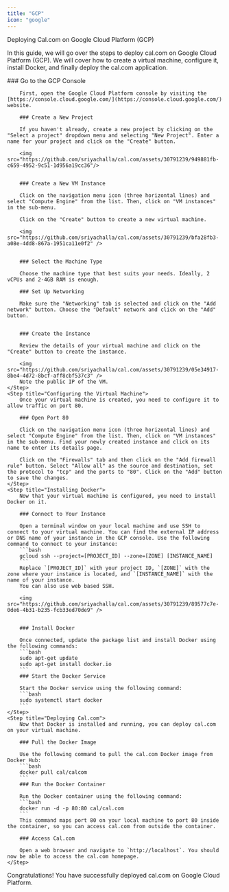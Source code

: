 ```yaml
---
title: "GCP"
icon: "google"
---
```


Deploying Cal.com on Google Cloud Platform (GCP)

In this guide, we will go over the steps to deploy cal.com on Google Cloud Platform (GCP). We will cover how to create a virtual machine, configure it, install Docker, and finally deploy the cal.com application.

<Steps>
    <Step title="Creating a Virtual Machine">
        ### Go to the GCP Console

        First, open the Google Cloud Platform console by visiting the [https://console.cloud.google.com/](https://console.cloud.google.com/) website.

        ### Create a New Project

        If you haven't already, create a new project by clicking on the "Select a project" dropdown menu and selecting "New Project". Enter a name for your project and click on the "Create" button.

        <img src="https://github.com/sriyachalla/cal.com/assets/30791239/949881fb-c659-4952-9c51-1d956a19cc36"/>


        ### Create a New VM Instance

        Click on the navigation menu icon (three horizontal lines) and select "Compute Engine" from the list. Then, click on "VM instances" in the sub-menu.

        Click on the "Create" button to create a new virtual machine.

        <img src="https://github.com/sriyachalla/cal.com/assets/30791239/bfa28fb3-a08e-4dd8-867a-1951ca11e0f2" />


        ### Select the Machine Type

        Choose the machine type that best suits your needs. Ideally, 2 vCPUs and 2-4GB RAM is enough.

        ### Set Up Networking

        Make sure the "Networking" tab is selected and click on the "Add network" button. Choose the "Default" network and click on the "Add" button.


        ### Create the Instance

        Review the details of your virtual machine and click on the "Create" button to create the instance.

        <img src="https://github.com/sriyachalla/cal.com/assets/30791239/05e34917-8be4-4d72-8bcf-aff8cbf537c3" />
        Note the public IP of the VM.
    </Step>
    <Step title="Configuring the Virtual Machine">
        Once your virtual machine is created, you need to configure it to allow traffic on port 80.

        ### Open Port 80

        Click on the navigation menu icon (three horizontal lines) and select "Compute Engine" from the list. Then, click on "VM instances" in the sub-menu. Find your newly created instance and click on its name to enter its details page.

        Click on the "Firewalls" tab and then click on the "Add firewall rule" button. Select "Allow all" as the source and destination, set the protocol to "tcp" and the ports to "80". Click on the "Add" button to save the changes.
    </Step>
    <Step title="Installing Docker">
        Now that your virtual machine is configured, you need to install Docker on it.

        ### Connect to Your Instance

        Open a terminal window on your local machine and use SSH to connect to your virtual machine. You can find the external IP address or DNS name of your instance in the GCP console. Use the following command to connect to your instance:
        ```bash
        gcloud ssh --project=[PROJECT_ID] --zone=[ZONE] [INSTANCE_NAME]
        ```
        Replace `[PROJECT_ID]` with your project ID, `[ZONE]` with the zone where your instance is located, and `[INSTANCE_NAME]` with the name of your instance.
        You can also use web based SSH.

        <img src="https://github.com/sriyachalla/cal.com/assets/30791239/89577c7e-0de6-4b31-b235-fcb33ed70de9" />


        ### Install Docker

        Once connected, update the package list and install Docker using the following commands:
        ```bash
        sudo apt-get update
        sudo apt-get install docker.io
        ```
        ### Start the Docker Service

        Start the Docker service using the following command:
        ```bash
        sudo systemctl start docker
        ```
    </Step>
    <Step title="Deploying Cal.com">
        Now that Docker is installed and running, you can deploy cal.com on your virtual machine.

        ### Pull the Docker Image

        Use the following command to pull the cal.com Docker image from Docker Hub:
        ```bash
        docker pull cal/calcom
        ```
        ### Run the Docker Container

        Run the Docker container using the following command:
        ```bash
        docker run -d -p 80:80 cal/cal.com
        ```
        This command maps port 80 on your local machine to port 80 inside the container, so you can access cal.com from outside the container.

        ### Access Cal.com

        Open a web browser and navigate to `http://localhost`. You should now be able to access the cal.com homepage.
    </Step>
</Steps>

Congratulations! You have successfully deployed cal.com on Google Cloud Platform.